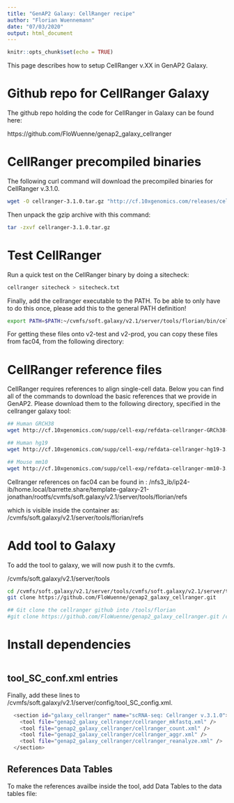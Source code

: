```yaml
---
title: "GenAP2 Galaxy: CellRanger recipe"
author: "Florian Wuennemann"
date: "07/03/2020"
output: html_document
---
```


```r
knitr::opts_chunk$set(echo = TRUE)
```

This page describes how to setup CellRanger v.XX in GenAP2 Galaxy. 

# Github repo for CellRanger Galaxy

The github repo holding the code for CellRanger in Galaxy can be found here:

https://github.com/FloWuenne/genap2_galaxy_cellranger

# CellRanger precompiled binaries

The following curl command will download the precompiled binaries for CellRanger v.3.1.0. 

```bash
wget -O cellranger-3.1.0.tar.gz "http://cf.10xgenomics.com/releases/cell-exp/cellranger-3.1.0.tar.gz?Expires=1583676604&Policy=eyJTdGF0ZW1lbnQiOlt7IlJlc291cmNlIjoiaHR0cDovL2NmLjEweGdlbm9taWNzLmNvbS9yZWxlYXNlcy9jZWxsLWV4cC9jZWxscmFuZ2VyLTMuMS4wLnRhci5neiIsIkNvbmRpdGlvbiI6eyJEYXRlTGVzc1RoYW4iOnsiQVdTOkVwb2NoVGltZSI6MTU4MzY3NjYwNH19fV19&Signature=hBWQvgiWavxRQws6MRYg~DIXXOOyQw7RTAXwDbJI-G0A7kkABkrlB9KmuTeqOVw51-2V48xDkqdpjMXzd-KpxbxSdvcjNsBzhpn-b15FEAaPNvLM7ixq1dZEjO-nLtFhGNpitAIo8z5aJaE7D-kgRNibmWQC~JySAXLArwWmb0-Dngj-D2WzJhjTgclAnlYncnwg25nzQvLbsWjjXdBqmqBXHwyNUvrDjpDUOKy-HuYV3azqdhE2eX-J0GWjqQ0HuRENEavsIyHc7VLpBTwQ~AjnAUFi1AjCgeGkMmpzBJQbOgTPeDdqn4ePGP3BSQH64yRtB7OOpaD-Mtl-oRuX9w__&Key-Pair-Id=APKAI7S6A5RYOXBWRPDA"
```

Then unpack the gzip archive with this command:

```bash
tar -zxvf cellranger-3.1.0.tar.gz
```

# Test CellRanger

Run a quick test on the CellRanger binary by doing a sitecheck:

```bash
cellranger sitecheck > sitecheck.txt
```

Finally, add the cellranger executable to the PATH. To be able to only have to do this once, please add this to the general PATH definition!

```bash
export PATH=$PATH:~/cvmfs/soft.galaxy/v2.1/server/tools/florian/bin/cellranger-3.1.0
```


For getting these files onto v2-test and v2-prod, you can copy these files from fac04, from the following directory:


# CellRanger reference files

CellRanger requires references to align single-cell data. Below you can find all of the commands to download the basic references that we provide in GenAP2. Please download them to the following directory, specified in the cellranger galaxy tool:

```bash
## Human GRCH38
wget http://cf.10xgenomics.com/supp/cell-exp/refdata-cellranger-GRCh38-3.0.0.tar.gz

## Human hg19
wget http://cf.10xgenomics.com/supp/cell-exp/refdata-cellranger-hg19-3.0.0.tar.gz

## Mouse mm10
wget http://cf.10xgenomics.com/supp/cell-exp/refdata-cellranger-mm10-3.0.0.tar.gz
```

Cellranger references on fac04 can be found in :
/nfs3_ib/ip24-ib/home.local/barrette.share/template-galaxy-21-jonathan/rootfs/cvmfs/soft.galaxy/v2.1/server/tools/florian/refs

which is visible inside the container as:
/cvmfs/soft.galaxy/v2.1/server/tools/florian/refs

# Add tool to Galaxy

To add the tool to galaxy, we will now push it to the cvmfs.

/cvmfs/soft.galaxy/v2.1/server/tools

```bash
cd /cvmfs/soft.galaxy/v2.1/server/tools/cvmfs/soft.galaxy/v2.1/server/tools/single_cell_tools/genap2_galaxy_cellranger
git clone https://github.com/FloWuenne/genap2_galaxy_cellranger.git

## Git clone the cellranger github into /tools/florian
#git clone https://github.com/FloWuenne/genap2_galaxy_cellranger.git /cvmfs/soft.galaxy/v2.1/server/tools/florian
```

# Install dependencies

```r

```


## tool_SC_conf.xml entries

Finally, add these lines to /cvmfs/soft.galaxy/v2.1/server/config/tool_SC_config.xml.

```bash
  <section id="galaxy_cellranger" name="scRNA-seq: Cellranger v.3.1.0">
    <tool file="genap2_galaxy_cellranger/cellranger_mkfastq.xml" />
    <tool file="genap2_galaxy_cellranger/cellranger_count.xml" />
    <tool file="genap2_galaxy_cellranger/cellranger_aggr.xml" />
    <tool file="genap2_galaxy_cellranger/cellranger_reanalyze.xml" />
  </section>
```

## References Data Tables

To make the references availbe inside the tool, add Data Tables to the data tables file:


